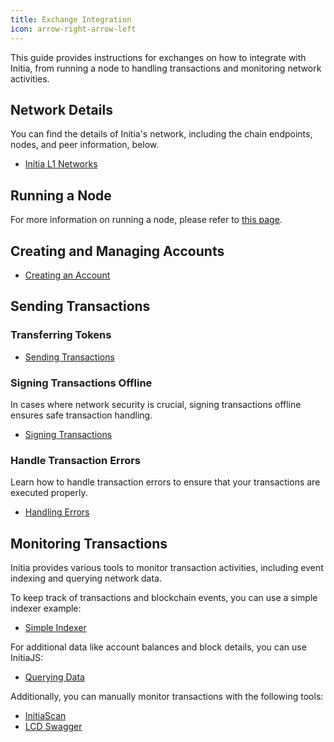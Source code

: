 ```yaml
---
title: Exchange Integration
icon: arrow-right-arrow-left
---
```


This guide provides instructions for exchanges on how to integrate with Initia, from running a node to handling transactions and monitoring network activities.

## Network Details

You can find the details of Initia's network, including the chain endpoints, nodes, and peer information, below.

- [Initia L1 Networks](/resources/developer/networks/initia-l1)

## Running a Node

For more information on running a node, please refer to [this page](/nodes-and-rollups/running-nodes/running-l1-nodes/l1-nodes-weave).

## Creating and Managing Accounts

- [Creating an Account](/developers/developer-guides/tools/sdks/initia-js/accounts)

## Sending Transactions

### Transferring Tokens

- [Sending Transactions](/developers/developer-guides/tools/sdks/initia-js/transactions/sending-transactions)

### Signing Transactions Offline

In cases where network security is crucial, signing transactions offline ensures safe transaction handling.

- [Signing Transactions](/developers/developer-guides/tools/sdks/initia-js/transactions/signing-transactions)

### Handle Transaction Errors

Learn how to handle transaction errors to ensure that your transactions are executed properly.

- [Handling Errors](/developers/developer-guides/tools/sdks/initia-js/transactions/handling-errors)

## Monitoring Transactions

Initia provides various tools to monitor transaction activities, including event indexing and querying network data.

To keep track of transactions and blockchain events, you can use a simple indexer example:

- [Simple Indexer](https://github.com/initia-labs/simple-indexer)

For additional data like account balances and block details, you can use InitiaJS:

- [Querying Data](/developers/developer-guides/tools/sdks/initia-js/querying-data)

Additionally, you can manually monitor transactions with the following tools:

- [InitiaScan](https://scan.testnet.initia.xyz/initiation-2)
- [LCD Swagger](https://lcd.testnet.initia.xyz/swagger/#/Service/GetTx)
